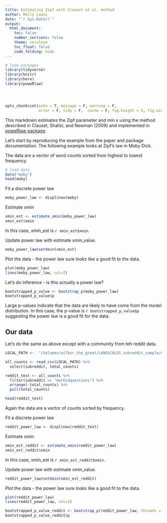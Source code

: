```yaml
---
title: Estimating Zipf with Clauset et al. method
author: Molly Lewis 
date: "`r Sys.Date()`"
output: 
  html_document:
    toc: false
    number_sections: false
    theme: cerulean
    toc_float: false
    code_folding: hide
---
```

  
  
```r
# load packages
library(tidyverse) 
library(knitr)
library(here)
library(poweRlaw)




opts_chunk$set(echo = T, message = F, warning = F, 
               error = F, tidy = F,  cache = F, fig.height = 5, fig.width = 5)
``` 
  
This markdown estimates the Zipf parameter and min x using the method described in Clauset, Shalizi, and Newman (2009) and implemented in [poweRlaw package](https://github.com/csgillespie/poweRlaw).

Let's start by reproducing the example from the paper and package documentation. The following example looks at Zipf's law in Moby Dick. 

The data are a vector of word counts sorted from highest to lowest frequency.
```r
# load data
data("moby")
head(moby)
```

Fit a discrete power law
```r
moby_power_law <- displ$new(moby)
```

Estimate xmin
```r
xmin_est <- estimate_xmin(moby_power_law)
xmin_est$xmin
```

In this case, xmin_est is `r xmin_est$xmin`.


Update power law with estimate xmin_value.
```r
moby_power_law$setXmin(xmin_est)
```


Plot the data - the power law sure *looks* like a good fit to the data. 
```r
plot(moby_power_law)
lines(moby_power_law, col=2)
```


Let's do inference - is this actually a power law?
```r
bootstrapped_p_value <- bootstrap_p(moby_power_law)
bootstrapped_p_value$p
```
Large p-values indicate that the data are likely to have come from the model distribution. In this case, the p-value is `r bootstrapped_p_value$p` suggesting the power law is a good fit for the data.

## Our data

Let's do the same as above except with a community from teh reddit data. 
```r
LOCAL_PATH <-  "/Volumes/wilbur_the_great/LANGSCALES_subreddit_sample/misc/all_word_counts.csv"

all_counts <- read_csv(LOCAL_PATH) %>%
  select(subreddit, total_counts)

reddit_test <- all_counts %>%
  filter(subreddit == "morbidquestions") %>%
  arrange(-total_counts) %>%
  pull(total_counts)

head(reddit_test)
```

Again the data are a vector of counts sorted by frequency. 

Fit a discrete power law
```r
reddit_power_law <- displ$new(reddit_test)
```

Estimate xmin
```r
xmin_est_reddit <- estimate_xmin(reddit_power_law)
xmin_est_reddit$xmin
```

In this case, xmin_est is `r xmin_est_reddit$xmin`.


Update power law with estimate xmin_value.
```r
reddit_power_law$setXmin(xmin_est_reddit)
```


Plot the data - the power law sure *looks* like a good fit to the data. 
```r
plot(reddit_power_law)
lines(reddit_power_law, col=2)
```

```r
bootstrapped_p_value_reddit <- bootstrap_p(reddit_power_law, threads = 5, xmax = 1000000)
bootstrapped_p_value_reddit$p
```

